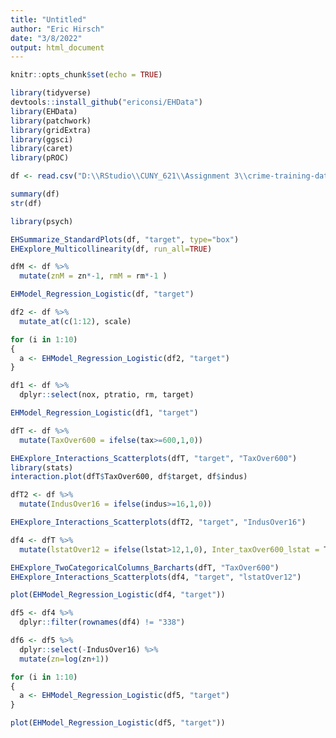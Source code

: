 ```yaml
---
title: "Untitled"
author: "Eric Hirsch"
date: "3/8/2022"
output: html_document
---
```


```r
knitr::opts_chunk$set(echo = TRUE)
```

```r
library(tidyverse)
devtools::install_github("ericonsi/EHData")
library(EHData)
library(patchwork)
library(gridExtra)
library(ggsci)
library(caret)
library(pROC)
```
```r

df <- read.csv("D:\\RStudio\\CUNY_621\\Assignment 3\\crime-training-data_modified.csv")
```

```r

summary(df)
str(df)

```
```r
library(psych)

EHSummarize_StandardPlots(df, "target", type="box")
EHExplore_Multicollinearity(df, run_all=TRUE)

```

```r

dfM <- df %>%
  mutate(znM = zn*-1, rmM = rm*-1 )
```

 
```r

EHModel_Regression_Logistic(df, "target")
```


```r

df2 <- df %>%
  mutate_at(c(1:12), scale)

for (i in 1:10)
{
  a <- EHModel_Regression_Logistic(df2, "target")
}

```

```r

df1 <- df %>%
  dplyr::select(nox, ptratio, rm, target)

EHModel_Regression_Logistic(df1, "target")


```
```r

dfT <- df %>%
  mutate(TaxOver600 = ifelse(tax>=600,1,0))

EHExplore_Interactions_Scatterplots(dfT, "target", "TaxOver600")
library(stats)
interaction.plot(dfT$TaxOver600, df$target, df$indus)

```

```r

dfT2 <- df %>%
  mutate(IndusOver16 = ifelse(indus>=16,1,0))

EHExplore_Interactions_Scatterplots(dfT2, "target", "IndusOver16")

```

```r

df4 <- dfT %>%
  mutate(lstatOver12 = ifelse(lstat>12,1,0), Inter_taxOver600_lstat = TaxOver600*lstat, Inter_lstatOver12_medv = lstatOver12*medv, IndusOver16 = ifelse(indus>=16,1,0)) 

EHExplore_TwoCategoricalColumns_Barcharts(dfT, "TaxOver600")
EHExplore_Interactions_Scatterplots(df4, "target", "lstatOver12")
```

```r


plot(EHModel_Regression_Logistic(df4, "target")) 

```

```r


df5 <- df4 %>%
  dplyr::filter(rownames(df4) != "338")

df6 <- df5 %>%
  dplyr::select(-IndusOver16) %>%
  mutate(zn=log(zn+1))

for (i in 1:10)
{
  a <- EHModel_Regression_Logistic(df5, "target")
}

plot(EHModel_Regression_Logistic(df5, "target"))


```

